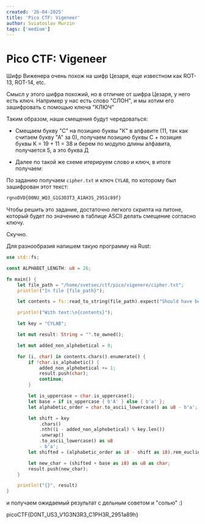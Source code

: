 ```yaml
---
created: '26-04-2025'
title: 'Pico CTF: Vigeneer'
author: Sviatoslav Murzin
tags: ['medium']
---
```


# Pico CTF: Vigeneer

Шифр Виженера очень похож на шифр Цезаря, еще известном как ROT-13, ROT-14, etc.

Смысл у этого шифра похожий, но в отличие от шифра Цезаря, у него есть ключ.
Например у нас есть слово "СЛОН", и мы хотим его зашифровать с помощью ключа
"КЛЮЧ"

Таким образом, наши смещения будут чередоваться:

- Смещаем букву "С" на позицию буквы "К" в алфавите (11, так как считаем букву
  "А" за 0), получаем позицию буквы С + позиция буквы К = 19 + 11 = 38 и берем
  по модулю длины алфавита, получается 5, а это буква Д

- Далее по такой же схеме итерируем слово и ключ, в итоге получаем:

По заданию получаем `cipher.txt` и ключ `CYLAB`, по которому был зашифрован этот
текст:

```txt
rgnoDVD{O0NU_WQ3_G1G3O3T3_A1AH3S_2951c89f}
```

Чтобы решить это задание, достаточно легкого скрипта на питоне, который будет по
значению в таблице ASCII делать смещение согласно ключу.

Скучно.

Для разнообразия напишем такую программу на Rust:

```rs
use std::fs;

const ALPHABET_LENGTH: u8 = 26;

fn main() {
    let file_path = "/home/svetsec/ctf/pico/vigenere/cipher.txt";
    println!("In file {file_path}");

    let contents = fs::read_to_string(file_path).expect("Should have been able to read the file");

    println!("With text:\n{contents}");

    let key = "CYLAB";

    let mut result: String = "".to_owned();

    let mut added_non_alphebetical = 0;

    for (i, char) in contents.chars().enumerate() {
        if !char.is_alphabetic() {
            added_non_alphebetical += 1;
            result.push(char);
            continue;
        }

        let is_uppercase = char.is_uppercase();
        let base = if is_uppercase { b'A' } else { b'a' };
        let alphabetic_order = char.to_ascii_lowercase() as u8 - b'a';

        let shift = key
            .chars()
            .nth((i - added_non_alphebetical) % key.len())
            .unwrap()
            .to_ascii_lowercase() as u8
            - b'a';
        let shifted = (alphabetic_order as i8 - shift as i8).rem_euclid(ALPHABET_LENGTH as i8);

        let new_char = (shifted + base as i8) as u8 as char;
        result.push(new_char);
    }

    println!("{}", result)
}
```

и получаем ожидаемый результат с дельным советом и "солью" :)

picoCTF\{<Spoiler>D0NT_US3_V1G3N3R3_C1PH3R_2951a89h</Spoiler>\}
